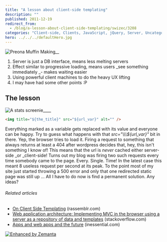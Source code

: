 ```yaml
---
title: "A lesson about client-side templating"
description: ""
published: 2011-12-19
redirect_from:
  - /blog/a-lesson-about-client-side-templating/swizec/3208
categories: "Client-side, Clients, JavaScript, jQuery, Server, Uncategorized, Web page"
hero: ../../../defaultHero.jpg
---
```


![Preona Muffin Making](http://swizec.com/blog/wp-content/uploads/2011/12/4371042134_c7431995c4_m6.jpg "Preona Muffin Making")![]()![]()_![]()\_\_![]()_![]()

1.  Server is just a DB interface, means less melting servers
2.  Effect similar to progressive loading, means users _see something immediately _- makes waiting easier
3.  Using powerful client machines to do the heavy UX lifting
4.  I may have had some other points :P

## The lesson

![]()![A stats screenie](http://swizec.com/blog/wp-content/uploads/2011/12/Screen-Shot-2011-12-16-at-1.53.20-PM-300x175.png "A stats screenie")![]()\_\_\_\_

```html
<img title="${the_title}" src="${url_var}" alt="" />
```

Everything marked as a variable gets replaced with its value and everyone can be happy. Try to guess what happens with that _src="\\\\\\\${url_var}"_ bit in there. Yep, the browser tries to load it. Firing a request to something that always returns at least a 404 after wordpress decides that, hey, this isn't something I know of! This means that the url is _never_ cached either server-side \_or \_client-side! Turns out my blog was firing two such requests every time somebody came to the page. Every. Single. Time! In the latest case this meant 8 useless request per second at its peak. To the point most of my site just started throwing a 500 error and only that one redirected static page was still up ... All I have to do now is find a permanent solution. Any ideas?

###### Related articles

- [On Client Side Templating](http://blog.rassemblr.com/2011/04/on-client-side-templating/) (rassemblr.com)
- [Web application architecture: Implementing MVC in the browser using a server as a repository of data and templates](http://stackoverflow.com/questions/5371763/web-application-architecture-implementing-mvc-in-the-browser-using-a-server-as-a) (stackoverflow.com)
- [Apps and web apps and the future](http://inessential.com/2011/12/13/apps_and_web_apps_and_the_future) (inessential.com)

[![Enhanced by Zemanta](http://img.zemanta.com/zemified_e.png?x-id=340db1bf-0c20-4550-b5c3-93a188eb8979)](http://www.zemanta.com/ "Enhanced by Zemanta")
